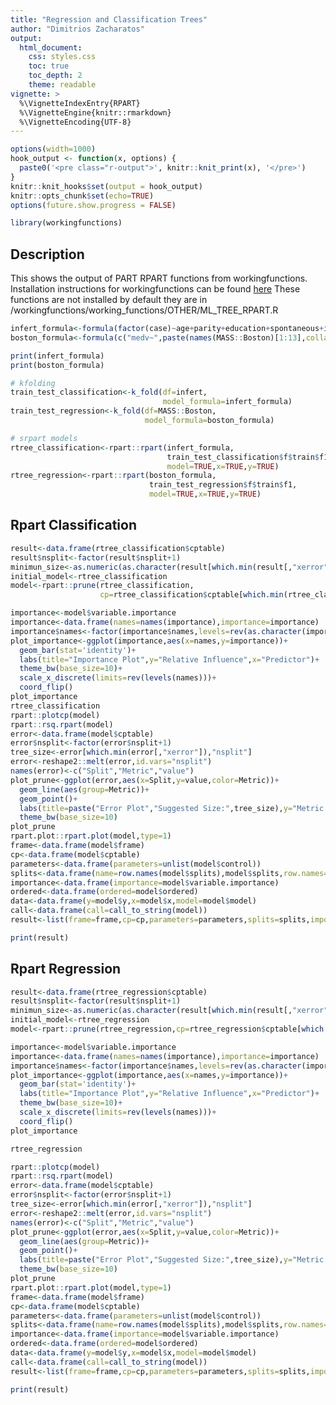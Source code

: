 ```yaml
---
title: "Regression and Classification Trees"
author: "Dimitrios Zacharatos"
output:
  html_document:
    css: styles.css
    toc: true
    toc_depth: 2
    theme: readable
vignette: >
  %\VignetteIndexEntry{RPART}
  %\VignetteEngine{knitr::rmarkdown}
  %\VignetteEncoding{UTF-8}
---
```


```r
options(width=1000)
hook_output <- function(x, options) {
  paste0('<pre class="r-output">', knitr::knit_print(x), '</pre>')
}
knitr::knit_hooks$set(output = hook_output)
knitr::opts_chunk$set(echo=TRUE)
options(future.show.progress = FALSE)
```

```r
library(workingfunctions)
```

## Description
This shows the output of PART RPART functions from workingfunctions.  
Installation instructions for workingfunctions can be found [here](https://github.com/sedzinfo/workingfunctions)
These functions are not installed by default they are in /workingfunctions/working_functions/OTHER/ML_TREE_RPART.R

```r
infert_formula<-formula(factor(case)~age+parity+education+spontaneous+induced)
boston_formula<-formula(c("medv~",paste(names(MASS::Boston)[1:13],collapse="+")))

print(infert_formula)
print(boston_formula)

# kfolding
train_test_classification<-k_fold(df=infert,
                                  model_formula=infert_formula)
train_test_regression<-k_fold(df=MASS::Boston,
                              model_formula=boston_formula)

# srpart models
rtree_classification<-rpart::rpart(infert_formula,
                                   train_test_classification$f$train$f1,
                                   model=TRUE,x=TRUE,y=TRUE)
rtree_regression<-rpart::rpart(boston_formula,
                               train_test_regression$f$train$f1,
                               model=TRUE,x=TRUE,y=TRUE)

```

## Rpart Classification
```r
result<-data.frame(rtree_classification$cptable)
result$nsplit<-factor(result$nsplit+1)
minimun_size<-as.numeric(as.character(result[which.min(result[,"xerror"]),"nsplit"]))
initial_model<-rtree_classification
model<-rpart::prune(rtree_classification,
                    cp=rtree_classification$cptable[which.min(rtree_classification$cptable[,"xerror"]),"CP"])

importance<-model$variable.importance
importance<-data.frame(names=names(importance),importance=importance)
importance$names<-factor(importance$names,levels=rev(as.character(importance$names)))
plot_importance<-ggplot(importance,aes(x=names,y=importance))+
  geom_bar(stat='identity')+
  labs(title="Importance Plot",y="Relative Influence",x="Predictor")+
  theme_bw(base_size=10)+
  scale_x_discrete(limits=rev(levels(names)))+
  coord_flip()
plot_importance
rtree_classification
rpart::plotcp(model)
rpart::rsq.rpart(model)
error<-data.frame(model$cptable)
error$nsplit<-factor(error$nsplit+1)
tree_size<-error[which.min(error[,"xerror"]),"nsplit"]
error<-reshape2::melt(error,id.vars="nsplit")
names(error)<-c("Split","Metric","value")
plot_prune<-ggplot(error,aes(x=Split,y=value,color=Metric))+
  geom_line(aes(group=Metric))+
  geom_point()+
  labs(title=paste("Error Plot","Suggested Size:",tree_size),y="Metric value",x="Size of Tree")+
  theme_bw(base_size=10)
plot_prune
rpart.plot::rpart.plot(model,type=1)
frame<-data.frame(model$frame)
cp<-data.frame(model$cptable)
parameters<-data.frame(parameters=unlist(model$control))
splits<-data.frame(name=row.names(model$splits),model$splits,row.names=NULL)
importance<-data.frame(importance=model$variable.importance)
ordered<-data.frame(ordered=model$ordered)
data<-data.frame(y=model$y,x=model$x,model=model$model)
call<-data.frame(call=call_to_string(model))
result<-list(frame=frame,cp=cp,parameters=parameters,splits=splits,importance=importance,ordered=ordered,call=call)

print(result)

```

## Rpart Regression
```r
result<-data.frame(rtree_regression$cptable)
result$nsplit<-factor(result$nsplit+1)
minimun_size<-as.numeric(as.character(result[which.min(result[,"xerror"]),"nsplit"]))
initial_model<-rtree_regression
model<-rpart::prune(rtree_regression,cp=rtree_regression$cptable[which.min(rtree_regression$cptable[,"xerror"]),"CP"])

importance<-model$variable.importance
importance<-data.frame(names=names(importance),importance=importance)
importance$names<-factor(importance$names,levels=rev(as.character(importance$names)))
plot_importance<-ggplot(importance,aes(x=names,y=importance))+
  geom_bar(stat='identity')+
  labs(title="Importance Plot",y="Relative Influence",x="Predictor")+
  theme_bw(base_size=10)+
  scale_x_discrete(limits=rev(levels(names)))+
  coord_flip()
plot_importance

rtree_regression

rpart::plotcp(model)
rpart::rsq.rpart(model)
error<-data.frame(model$cptable)
error$nsplit<-factor(error$nsplit+1)
tree_size<-error[which.min(error[,"xerror"]),"nsplit"]
error<-reshape2::melt(error,id.vars="nsplit")
names(error)<-c("Split","Metric","value")
plot_prune<-ggplot(error,aes(x=Split,y=value,color=Metric))+
  geom_line(aes(group=Metric))+
  geom_point()+
  labs(title=paste("Error Plot","Suggested Size:",tree_size),y="Metric value",x="Size of Tree")+
  theme_bw(base_size=10)
plot_prune
rpart.plot::rpart.plot(model,type=1)
frame<-data.frame(model$frame)
cp<-data.frame(model$cptable)
parameters<-data.frame(parameters=unlist(model$control))
splits<-data.frame(name=row.names(model$splits),model$splits,row.names=NULL)
importance<-data.frame(importance=model$variable.importance)
ordered<-data.frame(ordered=model$ordered)
data<-data.frame(y=model$y,x=model$x,model=model$model)
call<-data.frame(call=call_to_string(model))
result<-list(frame=frame,cp=cp,parameters=parameters,splits=splits,importance=importance,ordered=ordered,call=call)

print(result)

```

